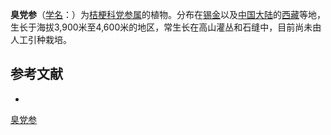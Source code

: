 {{Speciesbox
| name = 臭党参
| status = 
| status_system = 
| image =
| genus = Codonopsis
| species = foetens
| authority = Hook. f. et Thoms.
}}

'''臭党参'''（[[学名|学名]]：{{lang|la|''Codonopsis foetens''}}）为[[桔梗科|桔梗科]][[党参属|党参属]]的植物。分布在[[锡金|锡金]]以及[[中国大陆|中国大陆]]的[[西藏|西藏]]等地，生长于海拔3,900米至4,600米的地区，常生长在高山灌丛和石缝中，目前尚未由人工引种栽培。

== 参考文献 ==
<div class="references-small">
* {{cite web| url =http://www.bioinfo.cn/db05/KmzwSpecies.php?action=view&id=3387| title =臭党参| work =《中国高等植物数据库全库》| publisher =中国科学院微生物研究所| author =昆明植物研究所| accessdate =2009-02-24| archive-date =2018-06-28| archive-url =https://web.archive.org/web/20180628204035/http://www.bioinfo.cn/db05/KmzwSpecies.php?action=view| dead-url =yes}}
</div>
{{Taxonbar|from=Q15226523}}

[[Category:党参属|臭党参]]


{{植物小作品}}
